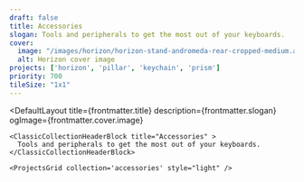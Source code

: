 ```yaml
---
draft: false
title: Accessories
slogan: Tools and peripherals to get the most out of your keyboards.
cover:
  image: "/images/horizon/horizon-stand-andromeda-rear-cropped-medium.avif"
  alt: Horizon cover image
projects: ['horizon', 'pillar', 'keychain', 'prism']
priority: 700
tileSize: "1x1"
---
```


<DefaultLayout 
  title={frontmatter.title} 
  description={frontmatter.slogan}
  ogImage={frontmatter.cover.image}
>

  <ClassicBlurredHeader src="/images/horizon/horizon-stand-andromeda-rear-cropped-medium.avif" />

    <ClassicCollectionHeaderBlock title="Accessories" >
      Tools and peripherals to get the most out of your keyboards.
    </ClassicCollectionHeaderBlock>

    <ProjectsGrid collection='accessories' style="light" />

</DefaultLayout>